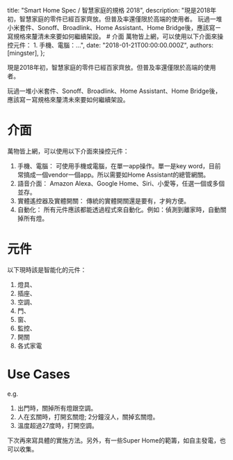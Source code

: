 
  title: "Smart Home Spec / 智慧家庭的規格 2018",
  description: "現是2018年初，智慧家庭的零件已經百家齊放。但普及率還僅限於高端的使用者。 玩過一堆小米套件、Sonoff、Broadlink、Home Assistant、Home Bridge後，應該寫ㄧ寫規格來釐清未來要如何繼續架設。 # 介面 萬物皆上網，可以使用以下介面來操控元件： 1. 手機、電腦：...",
  date: "2018-01-21T00:00:00.000Z",
  authors: [mingster],
};

現是2018年初，智慧家庭的零件已經百家齊放。但普及率還僅限於高端的使用者。

玩過一堆小米套件、Sonoff、Broadlink、Home Assistant、Home Bridge後，應該寫ㄧ寫規格來釐清未來要如何繼續架設。


# 介面
萬物皆上網，可以使用以下介面來操控元件：

1. 手機、電腦：
  可使用手機或電腦，在單一app操作。單一是key word，目前常搞成一個vendor一個app。所以需要如Home Assistant的總管網關。
2. 語音介面：
  Amazon Alexa、Google Home、Siri、小愛等，任選一個或多個並存。
3. 實體遙控器及實體開關：
  傳統的實體開關還是要有，才夠方便。
4. 自動化：
  所有元件應該都能透過程式來自動化。例如：偵測到離家時，自動關掉所有燈。

# 元件
以下現時該是智能化的元件：
1. 燈具、
2. 插座、
3. 空調、
4. 門、
5. 窗、
6. 監控、
7. 開關
7. 各式家電


# Use Cases
e.g.
1. 出門時，關掉所有燈跟空調。
2. 人在玄關時，打開玄關燈; 2分鐘沒人，關掉玄關燈。
3. 溫度超過27度時，打開空調。

下次再來寫具體的實施方法。另外，有一些Super Home的範籌，如自主發電，也可以收集。
